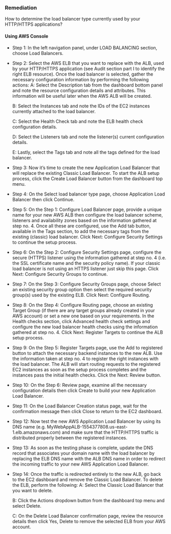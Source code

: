 ### Remediation

How to determine the load balancer type currently used by your HTTP/HTTPS applications?

#### Using AWS Console

- Step 1: In the left navigation panel, under LOAD BALANCING section, choose Load Balancers.

- Step 2: Select the AWS ELB that you want to replace with the ALB, used by your HTTP/HTTPS application (see Audit section part I to identify the right ELB resource). Once the load balancer is selected, gather the necessary configuration information by performing the following actions:
  A: Select the Description tab from the dashboard bottom panel and note the resource configuration details and attributes. This information will be useful later when the AWS ALB will be created.

  B: Select the Instances tab and note the IDs of the EC2 instances currently attached to the load balancer.

  C: Select the Health Check tab and note the ELB health check configuration details.

  D: Select the Listeners tab and note the listener(s) current configuration details.

  E: Lastly, select the Tags tab and note all the tags defined for the load balancer.

- Step 3: Now it’s time to create the new Application Load Balancer that will replace the existing Classic Load Balancer. To start the ALB setup process, click the Create Load Balancer button from the dashboard top menu.

- Step 4: On the Select load balancer type page, choose Application Load Balancer then click Continue.

- Step 5: On the Step 1: Configure Load Balancer page, provide a unique name for your new AWS ALB then configure the load balancer scheme, listeners and availability zones based on the information gathered at step no. 4. Once all these are configured, use the Add tab button, available in the Tags section, to add the necessary tags from the existing (classic) load balancer. Click Next: Configure Security Settings to continue the setup process.

- Step 6: On the Step 2: Configure Security Settings page, configure the secure (HTTPS) listener using the information gathered at step no. 4 (i.e. the SSL certificate name and the security policy name). If your classic load balancer is not using an HTTPS listener just skip this page. Click Next: Configure Security Groups to continue.

- Step 7: On the Step 3: Configure Security Groups page, choose Select an existing security group option then select the required security group(s) used by the existing ELB. Click Next: Configure Routing.

- Step 8: On the Step 4: Configure Routing page, choose an existing Target Group (if there are any target groups already created in your AWS account) or set a new one based on your requirements. In the Health checks section, click Advanced health check settings and configure the new load balancer health checks using the information gathered at step no. 4. Click Next: Register Targets to continue the ALB setup process.

- Step 9: On the Step 5: Register Targets page, use the Add to registered button to attach the necessary backend instances to the new ALB. Use the information taken at step no. 4 to register the right instances with the load balancer. The ALB will start routing requests to the registered EC2 instances as soon as the setup process completes and the instances pass the initial health checks. Click the Next: Review button.

- Step 10: On the Step 6: Review page, examine all the necessary configuration details then click Create to build your new Application Load Balancer.

- Step 11: On the Load Balancer Creation status page, wait for the confirmation message then click Close to return to the EC2 dashboard.

- Step 12: Now test the new AWS Application Load Balancer by using its DNS name (e.g. MyWebAppALB-1554377808.us-east-1.elb.amazonaws.com) and make sure that the HTTP/HTTPS traffic is distributed properly between the registered instances.

- Step 13: As soon as the testing phase is complete, update the DNS record that associates your domain name with the load balancer by replacing the ELB DNS name with the ALB DNS name in order to redirect the incoming traffic to your new AWS Application Load Balancer.

- Step 14: Once the traffic is redirected entirely to the new ALB, go back to the EC2 dashboard and remove the Classic Load Balancer. To delete the ELB, perform the following:
  A: Select the Classic Load Balancer that you want to delete.

  B: Click the Actions dropdown button from the dashboard top menu and select Delete.

  C: On the Delete Load Balancer confirmation page, review the resource details then click Yes, Delete to remove the selected ELB from your AWS account.
